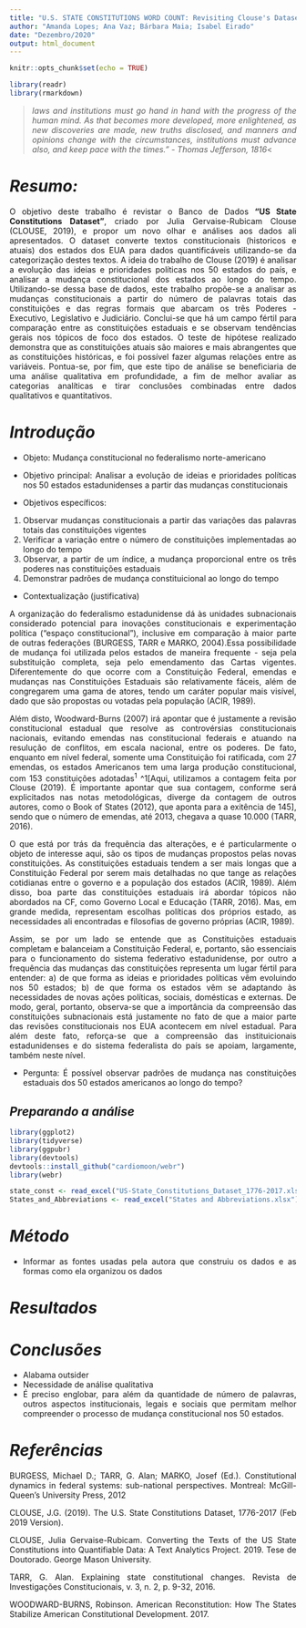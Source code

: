 ---
title: "U.S. STATE CONSTITUTIONS WORD COUNT: Revisiting Clouse's Dataset. Trabalho Final - MQCP"
author: "Amanda Lopes; Ana Vaz; Bárbara Maia; Isabel Eirado"
date: "Dezembro/2020"
output: html_document
---

```{r setup, include=FALSE}
knitr::opts_chunk$set(echo = TRUE)
```

```{r ativando pacotes, echo=FALSE, message=FALSE, warning=FALSE, paged.print=FALSE}
library(readr)
library(rmarkdown)
```


>*laws and institutions must go hand in hand with
the progress of the human mind. As that becomes more developed, more enlightened,
as new discoveries are made, new truths disclosed, and manners and opinions change
with the circumstances, institutions must advance also, and keep pace with the times.” - Thomas Jefferson, 1816*<

# *Resumo:*

O objetivo deste trabalho é revistar o Banco de Dados **"US State Constitutions Dataset"**, criado por Julia Gervaise-Rubicam Clouse (CLOUSE, 2019), e propor um novo olhar e análises aos dados ali apresentados. O dataset converte textos constitucionais (historicos e atuais) dos estados dos EUA para dados quantificáveis utilizando-se da categorização destes textos. A ideia do trabalho de Clouse (2019) é analisar a evolução das ideias e prioridades políticas nos 50 estados do país, e analisar a mudança constitucional dos estados ao longo do tempo. Utilizando-se dessa base de dados, este trabalho propõe-se a analisar as mudanças constitucionais a partir do número de palavras totais das constituições e das regras formais que abarcam os três Poderes - Executivo, Legislativo e Judiciário. Conclui-se que há um campo fértil para comparação entre as constituições estaduais e se observam tendências gerais nos tópicos de foco dos estados. O teste de hipótese realizado demonstra que as constituições atuais são maiores e mais abrangentes que as constituições históricas, e foi possível fazer algumas relações entre as variáveis. Pontua-se, por fim, que este tipo de análise se beneficiaria de uma análise qualitativa em profundidade, a fim de melhor avaliar as categorias analíticas e tirar conclusões combinadas entre dados qualitativos e quantitativos.

<style>
body {
text-align: justify}
</style>

# *Introdução*

- Objeto: Mudança constitucional no federalismo norte-americano

- Objetivo principal: Analisar a evolução de ideias e prioridades políticas nos 50 estados estadunidenses a partir das mudanças constitucionais

- Objetivos específicos: 
1. Observar mudanças constitucionais a partir das variações das palavras totais das constituições vigentes
2. Verificar a variação entre o número de constituições implementadas ao longo do tempo
3. Observar, a partir de um índice, a mudança proporcional entre os três poderes nas constituições estaduais
4. Demonstrar padrões de mudança constituicional ao longo do tempo

- Contextualização (justificativa)

A organização do federalismo estadunidense dá às unidades subnacionais considerado potencial para inovações constitucionais e experimentação política ("espaço constitucional"), inclusive em comparação à maior parte de outras federações (BURGESS, TARR e MARKO, 2004).Essa possibilidade de mudança foi utilizada pelos estados de maneira frequente - seja pela substituição completa, seja pelo emendamento das Cartas vigentes. Diferentemente do que ocorre com a Constituição Federal, emendas e mudanças nas Constituições Estaduais são relativamente fáceis, além de congregarem uma gama de atores, tendo um caráter popular mais visível, dado que são propostas ou votadas pela população (ACIR, 1989). 

Além disto, Woodward-Burns (2007) irá apontar que é justamente a revisão constitucional estadual que resolve as controvérsias constitucionais nacionais, evitando emendas nas constitucional federais e atuando na resulução de conflitos, em escala nacional, entre os poderes. De fato, enquanto em nível federal, somente uma Constituição foi ratificada, com 27 emendas, os estados Americanos tem uma larga produção constitucional, com 153 constituições adotadas^1^ ^1[Aqui, utilizamos a contagem feita por Clouse (2019). É importante apontar que sua contagem, conforme será explicitados nas notas metodológicas, diverge da contagem de outros autores, como o Book of States (2012), que aponta para a exitência de 145], sendo que o número de emendas, até 2013, chegava a quase 10.000 (TARR, 2016).

O que está por trás da frequência das alterações, e é particularmente o objeto de interesse aqui, são os tipos de mudanças propostos pelas novas constituições. As constituições estaduais tendem a ser mais longas que a Constituição Federal por serem mais detalhadas no que tange as relações cotidianas entre o governo e a população dos estados (ACIR, 1989). Além disso, boa parte das constituições estaduais irá abordar tópicos não abordados na CF, como Governo Local e Educação (TARR, 2016). Mas, em grande medida, representam escolhas políticas dos próprios estado, as necessidades ali encontradas e filosofias de governo próprias (ACIR, 1989).

Assim, se por um lado se entende que as Constituições estaduais completam e balanceiam a Constituição Federal, e, portanto, são essenciais para o funcionamento do sistema federativo estadunidense, por outro a frequência das mudanças das constituições representa um lugar fértil para entender:
a) de que forma as ideias e prioridades políticas vêm evoluindo nos 50 estados;
b) de que forma os estados vêm se adaptando às necessidades de novas ações políticas, sociais, domésticas e externas.
De modo, geral, portanto, observa-se que a importância da compreensão das constituições subnacionais está justamente no fato de que a maior parte das revisões constitucionais nos EUA acontecem em nível estadual. Para além deste fato, reforça-se que a compreensão das instituicionais estadunidenses e do sistema federalista do país se apoiam, largamente, também neste nível.

- Pergunta: É possível observar padrões de mudança nas constituições estaduais dos 50 estados americanos ao longo do tempo?

<style>
body {
text-align: justify}
</style>

## *Preparando a análise*

```{r ativando pacotes, echo=TRUE, message=FALSE, warning=FALSE, paged.print=FALSE}
library(ggplot2)
library(tidyverse)
library(ggpubr)
library(devtools)
devtools::install_github("cardiomoon/webr")
library(webr)
```

```{r importando os dados, echo=TRUE}
state_const <- read_excel("US-State_Constitutions_Dataset_1776-2017.xlsx")
States_and_Abbreviations <- read_excel("States and Abbreviations.xlsx")
```

# *Método*

- Informar as fontes usadas pela autora que construiu os dados e as formas como ela organizou os dados

# *Resultados*

# *Conclusões*

- Alabama outsider
- Necessidade de análise qualitativa
- É preciso englobar, para além da quantidade de número de palavras, outros aspectos institucionais, legais e sociais que permitam melhor compreender o processo de mudança constitucional nos 50 estados.

# *Referências*
BURGESS, Michael D.; TARR, G. Alan; MARKO, Josef (Ed.). Constitutional dynamics in federal systems: sub-national perspectives. Montreal: McGill-Queen’s University Press, 2012

CLOUSE, J.G. (2019). The U.S. State Constitutions Dataset, 1776-2017 (Feb 2019 Version).

CLOUSE, Julia Gervaise-Rubicam. Converting the Texts of the US State Constitutions into Quantifiable Data: A Text Analytics Project. 2019. Tese de Doutorado. George Mason University.

TARR, G. Alan. Explaining state constitutional changes. Revista de Investigações Constitucionais, v. 3, n. 2, p. 9-32, 2016.

WOODWARD-BURNS, Robinson. American Reconstitution: How The States Stabilize American Constitutional Development. 2017.
